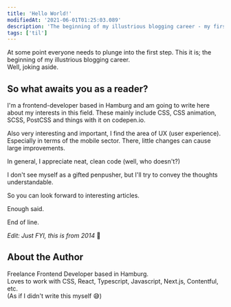 ```yaml
---
title: 'Hello World!'
modifiedAt: '2021-06-01T01:25:03.089'
description: 'The beginning of my illustrious blogging career - my first step into writing about frontend development, CSS, UX, and clean code.'
tags: ['til']
---
```


At some point everyone needs to plunge into the first step. This it is; the beginning of my illustrious blogging career.  
Well, joking aside.

## So what awaits you as a reader?

I'm a frontend-developer based in Hamburg and am going to write here about my interests in this field. These mainly include CSS, CSS animation, SCSS, PostCSS and things with it on codepen.io.

Also very interesting and important, I find the area of UX (user experience). Especially in terms of the mobile sector. There, little changes can cause large improvements.

In general, I appreciate neat, clean code (well, who doesn't?)

I don't see myself as a gifted penpusher, but I'll try to convey the thoughts understandable.

So you can look forward to interesting articles.

Enough said.

End of line.

_Edit: Just FYI, this is from 2014_ 🙈

## About the Author

Freelance Frontend Developer based in Hamburg.   
Loves to work with CSS, React, Typescript, Javascript, Next.js, Contentful, etc.  
(As if I didn't write this myself 😅) 
